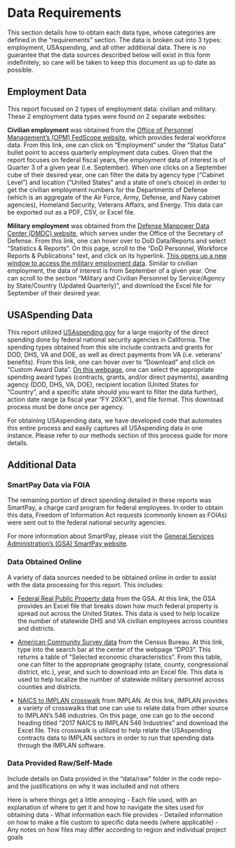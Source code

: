 # Data Requirements 

This section details how to obtain each data type, whose categories are defined in the "requirements" section. The data is broken out into 3 types: employment, USAspending, and all other additional data. There is no guarantee that the data sources described below will exist in this form indefinitely, so care will be taken to keep this document as up to date as possible. 

## Employment Data 

This report focused on 2 types of employment data: civilian and military. These 2 employment data types were found on 2 separate websites:

**Civilian employment** was obtained from the [Office of Personnel Management's (OPM) FedScope website](https://www.fedscope.opm.gov/), which provides federal workforce data. From this link, one can click on "Employment" under the "Status Data" bullet point to access quarterly employment data cubes. Given that the report focuses on federal fiscal years, the employment data of interest is of Quarter 3 of a given year (i.e. September). When one clicks on a September cube of their desired year, one can filter the data by agency type ("Cabinet Level") and location ("United States" and a state of one's choice) in order to get the civilian employment numbers for the Departments of Defense (which is an aggregate of the Air Force, Army, Defense, and Navy cabinet agencies), Homeland Security, Veterans Affairs, and Energy. This data can be exported out as a PDF, CSV, or Excel file. 

**Military employment** was obtained from the [Defense Manpower Data Center (DMDC) website](https://dwp.dmdc.osd.mil/dwp/app/main), which serves under the Office of the Secretary of Defense. From this link, one can hover over to DoD Data/Reports and select "Statistics & Reports". On this page, scroll to the "DoD Personnel, Workforce Reports & Publications" text, and click on its hyperlink. [This opens up a new window to access the military employment data](https://dwp.dmdc.osd.mil/dwp/app/dod-data-reports/workforce-reports). Similar to civilian employment, the data of interest is from September of a given year. One can scroll to the section "Military and Civilian Personnel by Service/Agency by State/Country (Updated Quarterly)", and download the Excel file for September of their desired year. 

## USASpending Data 
This report utilized [USAspending.gov](https://www.usaspending.gov/) for a large majority of the direct spending done by federal national security agencies in California. The spending types obtained from this site include contracts and grants for DOD, DHS, VA and DOE, as well as direct payments from VA (i.e. veterans' benefits). From this link, one can hover over to "Download" and click on "Custom Award Data". [On this webpage](https://www.usaspending.gov/download_center/custom_award_data), one can select the appropriate spending award types (contracts, grants, and/or direct payments), awarding agency (DOD, DHS, VA, DOE), recipient location (United States for "Country", and a specific state should you want to filter the data further), action date range (a fiscal year "FY 20XX"), and file format. This download process must be done once per agency. 

For obtaining USAspending data, we have developed code that automates this entire process and easily captures all USAspending data in one instance. Please refer to our methods section of this process guide for more details. 

## Additional Data 

### SmartPay Data via FOIA 

The remaining portion of direct spending detailed in these reports was SmartPay, a charge card program for federal employees. In order to obtain this data, Freedom of Information Act requests (commonly known as FOIAs) were sent out to the federal national security agencies. 

For more information about SmartPay, please visit the [General Services Administration's (GSA) SmartPay website](https://www.gsa.gov/travel/plan-book/gsa-smartpay). 

### Data Obtained Online 

A variety of data sources needed to be obtained online in order to assist with the data processing for this report. This includes: 

- [Federal Real Public Property data](https://www.gsa.gov/policy-regulations/policy/real-property-policy/asset-management/federal-real-property-profile-frpp/federal-real-property-public-data-set) from the GSA. At this link, the GSA provides an Excel file that breaks down how much federal property is spread out across the United States. This data is used to help localize the number of statewide DHS and VA civilian employees across counties and districts. 

- [American Community Survey data](https://data.census.gov/cedsci/) from the Census Bureau. At this link, type into the search bar at the center of the webpage "DP03". This returns a table of "Selected economic characteristics". From this table, one can filter to the appropriate geography (state, county, congressional district, etc.), year, and such to download into an Excel file. This data is used to help localize the number of statewide military personnel across counties and districts. 

- [NAICS to IMPLAN crosswalk](https://support.implan.com/hc/en-us/articles/360034896614-546-Industries-Conversions-Bridges-Construction-2018-Data) from IMPLAN. At this link, IMPLAN provides a variety of crosswalks that one can use to relate data from other source to IMPLAN's 546 industries. On this page, one can go to the second heading titled "2017 NAICS to IMPLAN 546 Industries" and download the Excel file. This crosswalk is utilized to help relate the USAspending contracts data to IMPLAN sectors in order to run that spending data through the IMPLAN software.

### Data Provided Raw/Self-Made
Include details on Data provided in the "data/raw" folder in the code repo- and the justifications on why it was included and not others


Here is where things get a little annoying
- Each file used, with an explanation of where
to get it and how to navigate the sites used for obtaining data 
- What information each file provides 
- Detailed information on how to make a file custom to specific data needs (where applicable) 
- Any notes on how files may differ according to region and individual project goals
